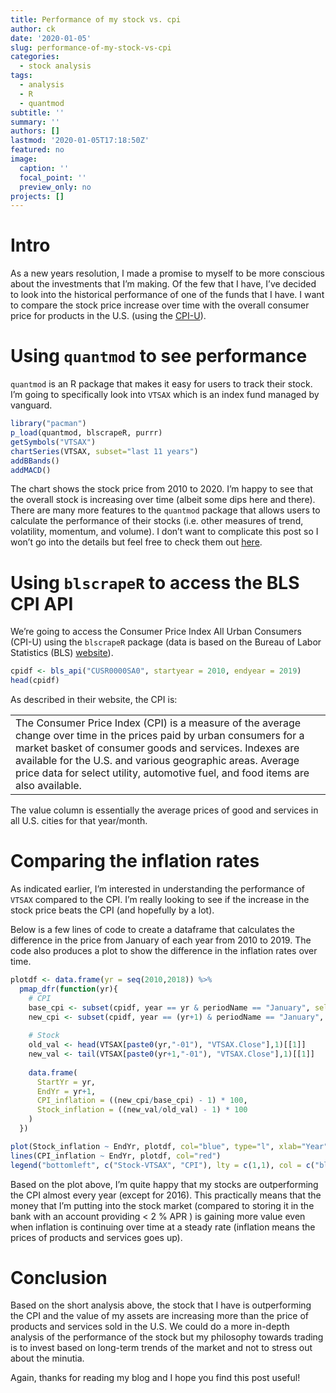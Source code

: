 ```yaml
---
title: Performance of my stock vs. cpi
author: ck
date: '2020-01-05'
slug: performance-of-my-stock-vs-cpi
categories:
  - stock analysis
tags:
  - analysis
  - R
  - quantmod
subtitle: ''
summary: ''
authors: []
lastmod: '2020-01-05T17:18:50Z'
featured: no
image:
  caption: ''
  focal_point: ''
  preview_only: no
projects: []
---
```


# Intro

As a new years resolution, I made a promise to myself to be more conscious about the investments that I'm making. Of the few that I have, I've decided to look into the historical performance of one of the funds that I have. I want to compare the stock price increase over time with the overall consumer price for products in the U.S. (using the [CPI-U](https://www.bls.gov/cpi/data.htm)).

# Using `quantmod` to see performance

`quantmod` is an R package that makes it easy for users to track their stock. I'm going to specifically look into `VTSAX` which is an index fund managed by vanguard. 

```r
library("pacman")
p_load(quantmod, blscrapeR, purrr)
getSymbols("VTSAX")
chartSeries(VTSAX, subset="last 11 years")
addBBands()
addMACD()
```

The chart shows the stock price from 2010 to 2020. I'm happy to see that the overall stock is increasing over time (albeit some dips here and there). There are many more features to the `quantmod` package that allows users to calculate the performance of their stocks (i.e. other measures of trend, volatility, momentum, and volume). I don't want to complicate this post so I won't go into the details but feel free to check them out [here](https://www.r-bloggers.com/stock-analysis-using-r/).

# Using `blscrapeR` to access the BLS CPI API

We're going to access the Consumer Price Index All Urban Consumers (CPI-U) using the `blscrapeR` package (data is based on the Bureau of Labor Statistics (BLS) [website](https://www.bls.gov/cpi/data.htm)). 

```r
cpidf <- bls_api("CUSR0000SA0", startyear = 2010, endyear = 2019)
head(cpidf)
```

As described in their website, the CPI is:

---
The Consumer Price Index (CPI) is a measure of the average change over time in the prices paid by urban consumers for a market basket of consumer goods and services. Indexes are available for the U.S. and various geographic areas. Average price data for select utility, automotive fuel, and food items are also available.
---

The value column is essentially the average prices of good and services in all U.S. cities for that year/month.

# Comparing the inflation rates

As indicated earlier, I'm interested in understanding the performance of `VTSAX` compared to the CPI. I'm really looking to see if the increase in the stock price beats the CPI (and hopefully by a lot). 

Below is a few lines of code to create a dataframe that calculates the difference in the price from January of each year from 2010 to 2019. The code also produces a plot to show the difference in the inflation rates over time.

```r
plotdf <- data.frame(yr = seq(2010,2018)) %>%
  pmap_dfr(function(yr){
    # CPI 
    base_cpi <- subset(cpidf, year == yr & periodName == "January", select="value")[[1]]
    new_cpi <- subset(cpidf, year == (yr+1) & periodName == "January", select="value")[[1]]
    
    # Stock
    old_val <- head(VTSAX[paste0(yr,"-01"), "VTSAX.Close"],1)[[1]]
    new_val <- tail(VTSAX[paste0(yr+1,"-01"), "VTSAX.Close"],1)[[1]]
    
    data.frame(
      StartYr = yr,
      EndYr = yr+1,
      CPI_inflation = ((new_cpi/base_cpi) - 1) * 100,
      Stock_inflation = ((new_val/old_val) - 1) * 100
    )
  })

plot(Stock_inflation ~ EndYr, plotdf, col="blue", type="l", xlab="Year", ylab = "Inflation (%)")
lines(CPI_inflation ~ EndYr, plotdf, col="red")
legend("bottomleft", c("Stock-VTSAX", "CPI"), lty = c(1,1), col = c("blue","red"))
```

Based on the plot above, I'm quite happy that my stocks are outperforming the CPI almost every year (except for 2016). This practically means that the money that I'm putting into the stock market (compared to storing it in the bank with an account providing < 2 \% APR ) is gaining more value even when inflation is continuing over time at a steady rate (inflation means the prices of products and services goes up). 

# Conclusion

Based on the short analysis above, the stock that I have is outperforming the CPI and the value of my assets are increasing more than the price of products and services sold in the U.S. We could do a more in-depth analysis of the performance of the stock but my philosophy towards trading is to invest based on long-term trends of the market and not to stress out about the minutia. 

Again, thanks for reading my blog and I hope you find this post useful!
